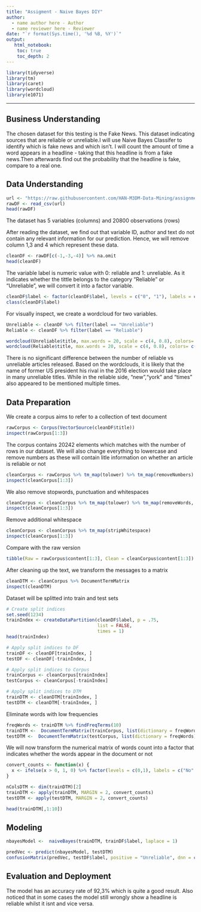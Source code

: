 ---
title: "Assigment - Naive Bayes DIY"
author:
  - name author here - Author
  - name reviewer here - Reviewer
date: "`r format(Sys.time(), '%d %B, %Y')`"
output:
   html_notebook:
    toc: true
    toc_depth: 2
---

```{r}
library(tidyverse)
library(tm)
library(caret)
library(wordcloud)
library(e1071)
```
---

## Business Understanding

The chosen dataset for this testing is the Fake News. This dataset indicating sources that are reliable or unreliable.I will use Naive Bayes Classifer to identify which is fake news and which isn't. I will count the amount of time a word appears in a headline - taking that this headline is from a fake news.Then afterwards find out the probability that the headline is fake,  compare to a real one. 

## Data Understanding
```{r}
url <- "https://raw.githubusercontent.com/HAN-M3DM-Data-Mining/assignments/master/datasets/NB-fakenews.csv"
rawDF <- read_csv(url)
head(rawDF)
```


The dataset has 5 variables (columns) and 20800 observations (rows)

After reading the dataset, we find out that variable ID, author and text do not contain any relevant information for our prediction. Hence, we will remove column 1,3 and 4 which represent these data.

```{r}
cleanDF <- rawDF[c(-1,-3,-4)] %>% na.omit
head(cleanDF)
```


The variable label is numeric value with 0: reliable and 1: unreliable. As it indicates whether the tittle belongs to the category "Reliable" or "Unreliable", we will convert it into a factor variable.

```{r}
cleanDF$label <- factor(cleanDF$label, levels = c("0", "1"), labels = c("Reliable", "Unreliable")) %>% relevel("Reliable")
class(cleanDF$label)
```

For visually inspect, we create a wordcloud for two variables. 

```{r}
Unreliable <- cleanDF %>% filter(label == "Unreliable")
Reliable <- cleanDF %>% filter(label == "Reliable")

wordcloud(Unreliable$title, max.words = 20, scale = c(4, 0.8), colors= c("indianred1","indianred2","indianred3","indianred"))
wordcloud(Reliable$title, max.words = 20, scale = c(4, 0.8), colors= c("lightsteelblue1","lightsteelblue2","lightsteelblue3","lightsteelblue"))
```
There is no significant difference between the number of reliable vs unreliable articles released. Based on the wordclouds, it is likely that the name of former US president his rival in the 2016 election would take place in many unreliable titles. While in the reliable side, "new","york" and "times" also appeared to be mentioned multiple times.


## Data Preparation

We create a corpus aims to refer to a collection of text document
```{r}
rawCorpus <- Corpus(VectorSource(cleanDF$title))
inspect(rawCorpus[1:3])
```
The corpus contains 20242 elements which matches with the number of rows in our dataset.
We will also change everything to lowercase and remove numbers as these will contain litle information on whether an article is reliable or not

```{r}
cleanCorpus <- rawCorpus %>% tm_map(tolower) %>% tm_map(removeNumbers)
inspect(cleanCorpus[1:3])
```
We also remove stopwords, punctuation and whitespaces

```{r}
cleanCorpus <- cleanCorpus %>% tm_map(tolower) %>% tm_map(removeWords, stopwords()) %>% tm_map(removePunctuation)
inspect(cleanCorpus[1:3])
```
Remove additional whitespace

```{r}
cleanCorpus <- cleanCorpus %>% tm_map(stripWhitespace)
inspect(cleanCorpus[1:3])
```
Compare with the raw version

```{r}
tibble(Raw = rawCorpus$content[1:3], Clean = cleanCorpus$content[1:3])
```

After cleaning up the text, we transform the messages to a matrix 

```{r}
cleanDTM <- cleanCorpus %>% DocumentTermMatrix
inspect(cleanDTM)
```
Dataset will be splitted into train and test sets

```{r}
# Create split indices
set.seed(1234)
trainIndex <- createDataPartition(cleanDF$label, p = .75, 
                                  list = FALSE, 
                                  times = 1)
head(trainIndex)
```



```{r}
# Apply split indices to DF
trainDF <- cleanDF[trainIndex, ]
testDF <- cleanDF[-trainIndex, ]

```
```{r}
# Apply split indices to Corpus
trainCorpus <- cleanCorpus[trainIndex]
testCorpus <- cleanCorpus[-trainIndex]

```

```{r}
# Apply split indices to DTM
trainDTM <- cleanDTM[trainIndex, ]
testDTM <- cleanDTM[-trainIndex, ]
```

Eliminate words with low frequencies

```{r}
freqWords <- trainDTM %>% findFreqTerms(10)
trainDTM <-  DocumentTermMatrix(trainCorpus, list(dictionary = freqWords))
testDTM <-  DocumentTermMatrix(testCorpus, list(dictionary = freqWords))
```

We will now transform the numerical matrix of words count into a factor that indicates whether the words appear in the document or not

```{r}
convert_counts <- function(x) {
  x <- ifelse(x > 0, 1, 0) %>% factor(levels = c(0,1), labels = c("No", "Yes"))
}

nColsDTM <- dim(trainDTM)[2]
trainDTM <- apply(trainDTM, MARGIN = 2, convert_counts)
testDTM <- apply(testDTM, MARGIN = 2, convert_counts)

head(trainDTM[,1:10])
```


## Modeling

```{r}
nbayesModel <-  naiveBayes(trainDTM, trainDF$label, laplace = 1)
```

```{r}
predVec <- predict(nbayesModel, testDTM)
confusionMatrix(predVec, testDF$label, positive = "Unreliable", dnn = c("Prediction", "True"))
```

## Evaluation and Deployment
The model has an accuracy rate of 92,3% which is quite a good result. Also noticed that in some cases the model still wrongly show a headline is reliable whilst it isnt and vice versa.